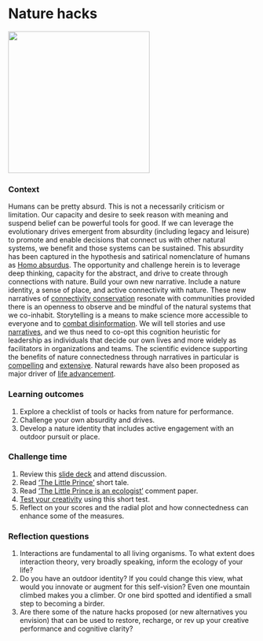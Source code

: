 # Nature hacks {#hacks}  

![](./hacker.png){width=3in}   

### Context {-}  
Humans can be pretty absurd. This is not a necessarily criticism or  limitation. Our capacity and desire to seek reason with meaning and suspend belief can be powerful tools for good. If we can leverage the evolutionary drives emergent from absurdity (including legacy and leisure) to promote and enable decisions that connect us with other natural systems, we benefit and those systems can be sustained. This absurdity has been captured in the hypothesis and satirical nomenclature of humans as [Homo absurdus](https://ojs.library.queensu.ca/index.php/IEE/article/view/13137). The opportunity and challenge herein is to leverage deep thinking, capacity for the abstract, and drive to create through connections with nature. Build your own new narrative. Include a nature identity, a sense of place, and active connectivity with nature. These new narratives of [connectivity conservation](https://www.sciencedirect.com/science/article/abs/pii/S1462901115000921) resonate with communities provided there is an openness to observe and be mindful of the natural systems that we co-inhabit. Storytelling is a means to make science more accessible to everyone and to [combat disinformation](https://www.pnas.org/content/118/15/e1914085117). We will tell stories and use [narratives](https://www.jstor.org/stable/20107373?seq=1#metadata_info_tab_contents), and we thus need to co-opt this cognition heuristic for leadership as individuals that decide our own lives and more widely as facilitators in organizations and teams. The scientific evidence supporting the benefits of nature connectedness through narratives in particular is [compelling](https://journals.sagepub.com/doi/full/10.1177/2158244019841925) and [extensive](https://www.semanticscholar.org/paper/Mindfulness-and-connectedness-to-nature%3A-A-Schutte-Malouff/8e1c1d5767b01a9f453354767168e85bd629d507). Natural rewards have also been proposed as major driver of [life advancement](https://rethinkingecology.pensoft.net/article/58518/).       



### Learning outcomes {-}  
1. Explore a checklist of tools or hacks from nature for performance.   
2. Challenge your own absurdity and drives.     
3. Develop a nature identity that includes active engagement with an outdoor pursuit or place.    

### Challenge time {-}  
1. Review this [slide deck](https://figshare.com/articles/presentation/Nature_hacks_for_life/16878808) and attend discussion.  
2. Read ['The Little Prince'](https://www.goodreads.com/book/show/157993.The_Little_Prince) short tale.    
2. Read ['The Little Prince is an ecologist'](https://ojs.library.queensu.ca/index.php/IEE/article/view/15122) comment paper.  
3. [Test your creativity](http://www.testmycreativity.com) using this short test.  
4. Reflect on your scores and the radial plot and how connectedness can enhance some of the measures.      


### Reflection questions {-}  
1. Interactions are fundamental to all living organisms. To what extent does interaction theory, very broadly speaking, inform the ecology of your life?   
2. Do you have an outdoor identity?  If you could change this view, what would you innovate or augment for this self-vision? Even one mountain climbed makes you a climber. Or one bird spotted and identified a small step to becoming a birder.    
3. Are there some of the nature hacks proposed (or new alternatives you envision) that can be used to restore, recharge, or rev up your creative performance and cognitive clarity?    
